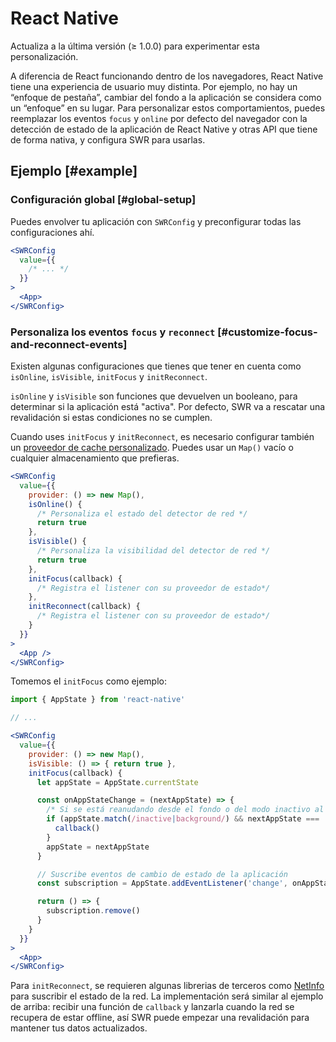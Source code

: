 
# React Native

<Callout>
  Actualiza a la última versión (≥ 1.0.0) para experimentar esta personalización.
</Callout>

A diferencia de React funcionando dentro de los navegadores, React Native tiene una experiencia de usuario muy distinta. Por ejemplo, no hay un “enfoque de pestaña”, cambiar del fondo a la aplicación se considera como un “enfoque” en su lugar.
Para personalizar estos comportamientos, puedes reemplazar los eventos `focus` y `online` por defecto del navegador con la detección de estado de la aplicación de React Native y otras API que tiene de forma nativa, y configura SWR para usarlas.

## Ejemplo [#example]

### Configuración global [#global-setup]

Puedes envolver tu aplicación con `SWRConfig` y preconfigurar todas las configuraciones ahí.

```jsx
<SWRConfig
  value={{
    /* ... */
  }}
>
  <App>
</SWRConfig>
```

### Personaliza los eventos `focus` y `reconnect` [#customize-focus-and-reconnect-events]

Existen algunas configuraciones que tienes que tener en cuenta como `isOnline`, `isVisible`, `initFocus` y `initReconnect`.

`isOnline` y `isVisible` son funciones que devuelven un booleano, para determinar si la aplicación está "activa". Por defecto, SWR va a rescatar una revalidación si estas condiciones no se cumplen.

Cuando uses `initFocus` y `initReconnect`, es necesario configurar también un [proveedor de cache personalizado](/docs/advanced/cache). Puedes usar un `Map()` vacío o cualquier almacenamiento que prefieras.

```jsx
<SWRConfig
  value={{
    provider: () => new Map(),
    isOnline() {
      /* Personaliza el estado del detector de red */
      return true
    },
    isVisible() {
      /* Personaliza la visibilidad del detector de red */
      return true
    },
    initFocus(callback) {
      /* Registra el listener con su proveedor de estado*/
    },
    initReconnect(callback) {
      /* Registra el listener con su proveedor de estado*/
    }
  }}
>
  <App />
</SWRConfig>
```

Tomemos el `initFocus` como ejemplo:

```jsx
import { AppState } from 'react-native'

// ...

<SWRConfig
  value={{
    provider: () => new Map(),
    isVisible: () => { return true },
    initFocus(callback) {
      let appState = AppState.currentState

      const onAppStateChange = (nextAppState) => {
        /* Si se está reanudando desde el fondo o del modo inactivo al activo */
        if (appState.match(/inactive|background/) && nextAppState === 'active') {
          callback()
        }
        appState = nextAppState
      }

      // Suscribe eventos de cambio de estado de la aplicación
      const subscription = AppState.addEventListener('change', onAppStateChange)

      return () => {
        subscription.remove()
      }
    }
  }}
>
  <App>
</SWRConfig>
```

Para `initReconnect`, se requieren algunas librerias de terceros como [NetInfo](https://github.com/react-native-netinfo/react-native-netinfo) para suscribir el estado de la red. La implementación será similar al ejemplo de arriba: recibir una función de `callback` y lanzarla cuando la red se recupera de estar offline, así SWR puede empezar una revalidación para mantener tus datos actualizados.
